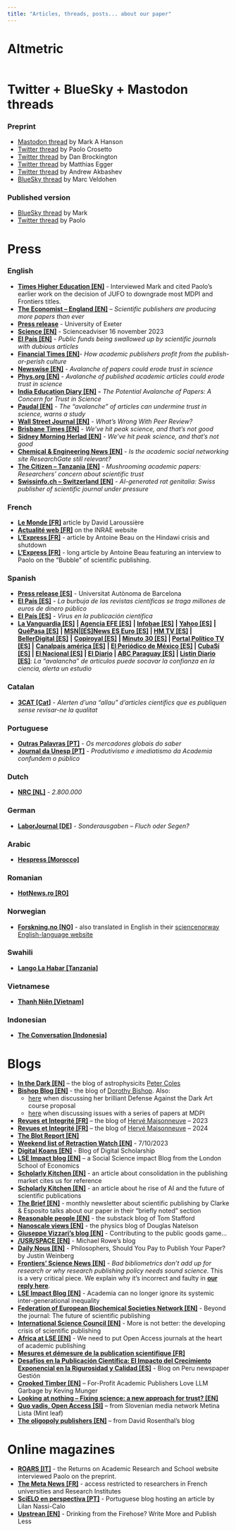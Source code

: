 ```yaml
---
title: "Articles, threads, posts... about our paper"
---
```


# Altmetric

<!-- Add the Altmetric embed script once at the beginning -->

```{=html}
<script type="text/javascript" src="https://d1bxh8uas1mnw7.cloudfront.net/assets/embed.js"></script>

<div style="display: flex; gap: 20px; align-items: left; justify-content: left;">
  <div style="text-align: center;">
   <div class="altmetric-embed" data-badge-type="medium-donut" data-badge-details="right" data-altmetric-id="154736608"></div>
  </div>
</div>
```

# Twitter + BlueSky + Mastodon threads

### Preprint

-   [Mastodon thread](https://t.co/pL6Hwl9mnk) by Mark A Hanson
-   [Twitter thread](https://twitter.com/PaoloCrosetto/status/1707771226947469471) by Paolo Crosetto
-   [Twitter thread](https://twitter.com/danbrockington/status/1707737121228820523) by Dan Brockington
-   [Twitter thread](https://x.com/eggersnsf/status/1708458262717239692?s=20) by Matthias Egger
-   [Twitter thread](https://x.com/Andrew_Akbashev/status/1725523799959871816?s=20) by Andrew Akbashev
-   [BlueSky thread](https://bsky.app/profile/marcveld.bsky.social/post/3keiaui65s225) by Marc Veldohen

### Published version

-   [BlueSky thread](https://bsky.app/profile/hansonmark.bsky.social/post/3lbcgotzqmk2n) by Mark
-   [Twitter thread](https://x.com/PaoloCrosetto/status/1860348208980935093) by Paolo

# Press

### English

-   [**Times Higher Education \[EN\]**](https://www.timeshighereducation.com/news/finland-downgrades-mdpi-and-frontiers-will-others-follow-suit) - Interviewed Mark and cited Paolo's earlier work on the decision of JUFO to downgrade most MDPI and Frontiers titles.
-   [**The Economist -- England \[EN\]**](https://www.economist.com/science-and-technology/2024/11/20/scientific-publishers-are-producing-more-papers-than-ever) -- *Scientific publishers are producing more papers than ever*
-   [**Press release**](https://news.exeter.ac.uk/faculty-of-environment-science-and-economy/avalanche-of-papers-could-erode-trust-in-science/) - University of Exeter
-   [**Science \[EN\]**](https://www.science.org/content/article/scienceadviser-scientists-are-publishing-too-many-papers-and-s-bad-science) - Scienceadviser 16 november 2023
-   [**El País \[EN\]**](https://english.elpais.com/science-tech/2023-10-31/public-funds-being-swallowed-up-by-scientific-journals-with-dubious-articles.html) - *Public funds being swallowed up by scientific journals with dubious articles*
-   [**Financial Times \[EN\]**](www.ft.com/content/575f72a8-4eb2-4538-87a8-7652d67d499e#selection-1573.0-1573.65)- *How academic publishers profit from the publish-or-perish culture*
-   [**Newswise \[EN\]**](https://www.newswise.com/articles/avalanche-of-papers-could-erode-trust-in-science) - *Avalanche of papers could erode trust in science*
-   [**Phys.org \[EN\]**](https://phys.org/news/2023-11-avalanche-published-academic-articles-erode.html) - *Avalanche of published academic articles could erode trust in science*
-   [**India Education Diary \[EN\]**](https://indiaeducationdiary.in/the-potential-avalanche-of-papers-a-concern-for-trust-in-science/#google_vignette) **-** *The Potential Avalanche of Papers: A Concern for Trust in Science*
-   [**Paudal \[EN\]**](https://indiaeducationdiary.in/the-potential-avalanche-of-papers-a-concern-for-trust-in-science/#google_vignette "https://www.paudal.com/2023/11/03/the-avalanche-of-articles-can-undermine-trust-in-science-warns-a-study/") - *The "avalanche" of articles can undermine trust in science, warns a study*
-   [**Wall Street Journal \[EN\]**](https://www.wsj.com/science/whats-wrong-with-peer-review-e5d2d428) - *What's Wrong With Peer Review?*
-   [**Brisbane Times \[EN\]**](https://www.brisbanetimes.com.au/national/we-ve-hit-peak-science-and-that-s-not-good-20240116-p5exkb.html) - *We've hit peak science, and that's not good*
-   [**Sidney Morning Herlad \[EN\]**](https://www.msn.com/en-au/news/australia/we-ve-hit-peak-science-and-that-s-not-good/ar-AA1n2LpP) - *We've hit peak science, and that's not good*
-   [**Chemical & Engineering News \[EN\]**](https://cen.acs.org/policy/publishing/academic-social-networking-site-ResearchGate/102/i2) - *Is the academic social networking site ResearchGate still relevant?*
-   [**The Citizen -- Tanzania \[EN\]**](https://www.thecitizen.co.tz/tanzania/news/national/mushrooming-academic-papers-researchers-concern-about-scientific-trust-4512832) - *Mushrooming academic papers: Researchers' concern about scientific trust*
-   [**Swissinfo.ch -- Switzerland \[EN\]**](https://www.swissinfo.ch/eng/science/wrong-ai-generated-images-in-scientific-journal-put-a-strain-on-swiss-publisher-frontiers/73657004) - *AI-generated rat genitalia: Swiss publisher of scientific journal under pressure*

### French

-   [**Le Monde \[FR\]**](https://www.lemonde.fr/sciences/article/2024/11/12/l-inflation-du-nombre-de-publications-scientifiques-interroge_6389778_1650684.html) article by David Laroussière
-   [**Actualité web \[FR\]**](https://www.inrae.fr/actualites/ledition-scientifique-pression) on the INRAE website
-   [**L'Express \[FR\]**](https://www.lexpress.fr/sciences-sante/sciences/articles-frauduleux-comment-des-dizaines-de-revues-scientifiques-ont-ete-detournees-YSAUA44SFVEWZKCOJDFO5SKSUI/?utm_medium=Social&utm_source=Twitter&s=09#Echobox=1702965183-1) - article by Antoine Beau on the Hindawi crisis and shutdown
-   [**L'Express \[FR\]**](https://www.lexpress.fr/sciences-sante/comme-si-on-etait-avant-le-krach-lombre-dune-crise-des-subprimes-de-ledition-scientifique-4VT43GRG3NGVDENZ7MN5MM6MXY/) - long article by Antoine Beau featuring an interview to Paolo on the "Bubble" of scientific publishing.

### Spanish

-   [**Press release \[ES\]**](https://www.uab.cat/web/sala-de-premsa-icta-uab/detall-noticia/la-avalancha-de-articulos-podria-socavar-la-confianza-en-la-ciencia-1345819907210.html?detid=1345899419174) - Universitat Autònoma de Barcelona
-   [**El País \[ES\]**](https://elpais.com/ciencia/2023-10-31/la-burbuja-de-las-revistas-cientificas-se-traga-millones-de-euros-de-dinero-publico.html) - *La burbuja de las revistas científicas se traga millones de euros de dinero público*
-   [**El País \[ES\]**](https://elpais.com/opinion/2023-11-06/virus-en-la-publicacion-cientifica.html) - *Virus en la publicación científica*
-   [**La Vanguardia \[ES\]**](https://www.lavanguardia.com/vida/20231103/9350563/avalancha-articulos-socavar-confianza-ciencia-alerta-estudio-agenciaslv20231103.html) **\| [Agencia EFE \[ES\]](https://efs.efeservicios.com/texto/avalancha-articulos-socavar-confianza-ciencia-alerta-estudio/55012231151)** **\| [Infobae \[ES\]](https://www.infobae.com/espana/agencias/2023/11/03/la-avalancha-de-articulos-puede-socavar-la-confianza-en-la-ciencia-alerta-un-estudio/)** **\| [Yahoo \[ES\]](https://es-us.finanzas.yahoo.com/noticias/avalancha-art%C3%ADculos-socavar-confianza-ciencia-123019473.html?guccounter=1&guce_referrer=aHR0cHM6Ly93d3cuZ29vZ2xlLmNvbS8&guce_referrer_sig=AQAAACwGooJJKifSMQikC5_syBbVha6GC6nn0YKF5iO8lsDuzizOmkX-LPEwm_UA7sKrePCWLsCzSzr-OihZvB1nGixPtBTlnchx16uhEXgoEqYrOP5b90RcNHB8B-pMYUFezdJdbEgyOpEVnbUoAlpASg9N2CJ08NuH_n748a0DYVh9)** **\| [QuéPasa \[ES\]](https://quepasamedia.com/noticias/vida-y-estilo/tecnologia/la-avalancha-de-articulos-puede-socavar-la-confianza-en-la-ciencia-alerta-un-estudio/)** **\| [MSN](https://www.msn.com/es-us/noticias/mundo/la-avalancha-de-art%C3%ADculos-puede-socavar-la-confianza-en-la-ciencia-alerta-un-estudio/ar-AA1jkwlO)\|[\[ES\]](https://www.msn.com/es-us/noticias/mundo/la-avalancha-de-art%C3%ADculos-puede-socavar-la-confianza-en-la-ciencia-alerta-un-estudio/ar-AA1jkwlO)[News ES Euro \[ES\]](https://news.eseuro.com/internacional/2504702.html) \| [HM TV \[ES\]](https://hmtv.com.do/index.php/noticias/noticias/32689-la-avalancha-de-articulos-puede-socavar-la-confianza-en-la-ciencia-alerta-un-estudio) \| [BellerDigital \[ES\]](https://bellerdigital.net/archivos/91387)** **\|** [**Copiroyal \[ES\]**](https://www.copiroyal.com/en/la-avalancha-de-articulos-puede-socavar-la-confianza-en-la-ciencia-alerta-un-estudio/) **\| [Minuto 30 \[ES\]](https://www.minuto30.com/la-avalancha-de-articulos-puede-socavar-la-confianza-en-la-ciencia-alerta-un-estudio/1518601/) \| [Portal Político TV \[ES\]](https://www.portalpolitico.tv/ciencia-y-tecnologia/la-avalancha-de-articulos-puede-socavar-la-confianza-en-la-ciencia-alerta-un) \|** [**Canalpaís américa \[ES\]**](https://www.canalpais.com/ultimo-minuto-agencias-efe/2023/11/03/la-avalancha-de-articulos-puede-socavar-la-confianza-en-la-ciencia-alerta-un-estudio.html) **\| [El Periódico de México \[ES\]](https://elperiodicodemexico.com/nota.php?sec=Culturales&id=1030719) \| [CubaSí \[ES\]](https://cubasi.cu/es/noticia/la-avalancha-de-articulos-puede-socavar-la-confianza-en-la-ciencia-alerta-un-estudio) \| [El Nacional \[ES\]](https://www.elnacional.com/ciencia-y-tecnologia/la-avalancha-de-articulos-puede-socavar-la-confianza-en-la-ciencia/) \| [El Diario](https://www.eldiario.es/tecnologia/avalancha-articulos-socavar-confianza-ciencia-alerta-estudio_1_10654678.html) \| [ABC Paraguay \[ES\]](https://www.abc.com.py/ciencia/2023/11/03/la-avalancha-de-articulos-puede-socavar-la-confianza-en-la-ciencia-alerta-un-estudio/) \| [Listin Diario \[ES\]](https://listindiario.com/las-mundiales/20231104/avalancha-articulos-socavar-confianza-ciencia-alerta-estudio_781263.html)**: *La "avalancha" de artículos puede socavar la confianza en la ciencia, alerta un estudio*

### Catalan

-   [**3CAT \[Cat\]**](https://www.3cat.cat/324/alerten-duna-allau-darticles-cientifics-que-es-publiquen-sense-revisar-ne-la-qualitat/noticia/3259015/) - *Alerten d'una "allau" d'articles científics que es publiquen sense revisar-ne la qualitat*

### Portuguese

-   [**Outras Palavras \[PT\]**](https://outraspalavras.net/tecnologiaemdisputa/os-mercadores-globais-do-saber/) - *Os mercadores globais do saber*
-   [**Journal da Unesp \[PT\]**](https://jornal.unesp.br/2025/03/10/produtivismo-e-imediatismo-da-academia-confundem-o-publico/) - *Produtivismo e imediatismo da Academia confundem o público*

### Dutch

-   [**NRC \[NL\]**](https://www.nrc.nl/nieuws/2023/10/07/2800000-a4176187) - *2.800.000*

### German

-   [**LaborJournal \[DE\]**](https://www.laborjournal.de/editorials/2881.php) - *Sonderausgaben -- Fluch oder Segen?*

### Arabic

-   [**Hespress \[Morocco\]**](https://www.hespress.com/ندوة-علمية-تحذر-من-المنشورات-المزيفة-1270627.html)

### Romanian

-   [**HotNews.ro \[RO\]**](https://www.hotnews.ro/stiri-opinii-26732423-cine-plateste-publicarea-rezultatelor-cercetarii.htm)

### Norwegian

-   [**Forskning.no \[NO\]**](https://www.forskning.no/forskningsmetode-om-forskning/det-har-blitt-50-prosent-mer-forskning-pa-sju-ar-drukner-de-viktige-funnene/2281883) - also translated in English in their [sciencenorway English-language website](https://www.sciencenorway.no/research-research-communication/the-amount-of-research-in-the-last-seven-years-has-grown-by-50-per-cent-are-important-findings-being-overlooked/2288899)

### Swahili

-   [**Lango La Habar \[Tanzania\]**](https://www.langolahabari.com/2024/01/udsm-yaja-na-vipaumbele-kuimarisha.html)

### Vietnamese

-   [**Thanh Niên \[Vietnam\]**](https://thanhnien.vn/truong-dh-canh-bao-nha-khoa-hoc-tim-cach-ne-tap-chi-san-moi-185231207234643626.htm)

### Indonesian

-   [**The Conversation \[Indonesia\]**](https://theconversation.com/pelanggaran-akademis-di-indonesia-masih-marak-merusak-ekosistem-riset-dan-menyalahgunakan-uang-rakyat-224516)

# Blogs

-   [**In the Dark \[EN\]**](https://telescoper.blog/2023/09/29/the-strain-on-scientific-publishing/) -- the blog of astrophysicits [Peter Coles](https://www.facebook.com/TelescoperPage/?ref=embed_page)
-   [**Bishop Blog \[EN\]**](http://deevybee.blogspot.com/2023/10/spitting-out-ai-gobbledegook-sandwich.html) - the blog of [Dorothy Bishop](https://www.psy.ox.ac.uk/people/dorothy-bishop). Also:
    -   [here](http://deevybee.blogspot.com/2023/11/defence-against-dark-arts-proposal-for.html) when discussing her brilliant Defense Against the Dark Art course proposal
    -   [here](https://deevybee.blogspot.com/2024/02/the-world-of-poor-things-at-mdpi.html) when discussing issues with a series of papers at MDPI
-   [**Revues et Integrité \[FR\]**](https://www.redactionmedicale.fr/2023/10/le-miracle-des-numeros-speciaux-des-revues-scientifiques-consequence-de-la-mediocrite-de-certains-milieux-academiques-fait-le-bonheur-de-marchands-de-reves#) -- the blog of [Hervé Maisonneuve](https://www.redactionmedicale.fr/about) -- 2023
-   [**Revues et Integrité \[FR\]**](https://www.redactionmedicale.fr/2024/11/toujours-la-problematique-de-cette-inflation-darticles) -- the blog of [Hervé Maisonneuve](https://www.redactionmedicale.fr/about) -- 2024
-   [**The Blot Report \[EN\]**](https://blotreport.com/2023/09/30/thematic-sets-of-scientific-papers/)
-   [**Weekend list of Retraction Watch \[EN\]**](https://retractionwatch.com/2023/10/07/weekend-reads-the-strain-on-publishing-gino-defends-herself-the-rise-of-fake-peer-review-retractions/) - 7/10/2023
-   [**Digital Koans \[EN\]**](https://digital-scholarship.org/digitalkoans/2023/10/09/the-strain-on-scientific-publishing/) - Blog of Digital Scholarship
-   [**LSE Impact blog \[EN\]**](https://blogs.lse.ac.uk/impactofsocialsciences/2023/10/23/the-strain-on-academic-publishing/) -- a Social Science impact Blog from the London School of Economics
-   [**Scholarly Kitchen \[EN\]**](https://scholarlykitchen.sspnet.org/2023/10/30/quantifying-consolidation-in-the-scholarly-journals-market/) - an article about consolidation in the publishing market cites us for reference
-   [**Scholarly Kitchen \[EN\]**](https://scholarlykitchen.sspnet.org/2023/11/02/we-need-more-garbage-subtraction-because-of-ai) - an article about he rise of AI and the future of scientific publications
-   [**The Brief \[EN\]**](https://www.ce-strategy.com/the-brief/strategic-combination/) - monthly newsletter about scientific publishing by Clarke & Esposito talks about our paper in their "briefly noted" section
-   [**Reasonable people \[EN\]**](https://tomstafford.substack.com/p/a-new-study-puts-another-nail-in?utm_source=profile&utm_medium=reader2) - the substack blog of Tom Stafford
-   [**Nanoscale views \[EN\]**](http://nanoscale.blogspot.com/2023/11/scientific-publishing-where-are-we-going.html) - the physics blog of Douglas Natelson
-   [**Giuseppe Vizzari's blog \[EN\]**](https://giuseppevizzari.github.io/posts/2023/11/Contributing/) - Contributing to the public goods game...
-   [**/USR/SPACE \[EN\]**](https://www.mrowe.co.za/blog/2023/11/link-the-strain-on-scientific-publishing/) - Michael Rowe's blog
-   [**Daily Nous \[EN\]**](https://dailynous.com/2024/02/06/philosophers-should-you-pay-to-publish-your-paper-guest-post/) - Philosophers, Should You Pay to Publish Your Paper? by Justin Weinberg
-   [**Frontiers' Science News \[EN\]**](https://www.frontiersin.org/news/2024/02/21/bad-bibliometrics-dont-add-up-for-research-or-why-research-publishing-policy) - *Bad bibliometrics don't add up for research or why research publishing policy needs sound science*. This is a very critical piece. We explain why it's incorrect and faulty in [**our reply here**](https://the-strain-on-scientific-publishing.github.io/website/posts/response_to_frontiers/).
-   [**LSE Impact Blog \[EN\]**](https://blogs.lse.ac.uk/impactofsocialsciences/2024/04/29/academia-can-no-longer-ignore-its-systemic-inter-generational-inequality/) - Academia can no longer ignore its systemic inter-generational inequality
-   [**Federation of European Biochemical Societies Network \[EN\]**](https://network.febs.org/posts/beyond-the-journal-the-future-of-scientific-publishing/) - Beyond the journal: The future of scientific publishing
-   [**International Science Council \[EN\]**](https://council.science/blog/more-is-not-better-the-developing-crisis-of-scientific-publishing) - More is not better: the developing crisis of scientific publishing
-   [**Africa at LSE \[EN\]**](https://blogs.lse.ac.uk/africaatlse/2024/07/09/we-need-to-put-open-access-journals-at-the-heart-of-academic-publishing/) - We need to put Open Access journals at the heart of academic publishing
-   [**Mesures et démesure de la publication scientifique \[FR\]**](https://www.ouvrirlascience.fr/mesures-et-demesure-de-la-publication-scientifique/)
-   [**Desafíos en la Publicación Científica: El Impacto del Crecimiento Exponencial en la Rigurosidad y Calidad \[ES\]**](https://gestion.pe/blog/el-arte-de-emprender-y-fallar/2024/10/desafios-en-la-publicacion-cientifica-el-impacto-del-crecimiento-exponencial-en-la-rigurosidad-y-calidad.html) - Blog on Peru newspaper Gestión
-   [**Crooked Timber \[EN\]**](https://crookedtimber.org/2024/11/08/for-profit-academic-publishers-love-llm-garbage/) -- For-Profit Academic Publishers Love LLM Garbage by Keving Munger
-   [**Looking at nothing – Fixing science: a new approach for trust? \[EN\]**](https://lookingatnothing.com/index.php/archives/4233)
-   [**Quo vadis, Open Access \[SI\]**](https://metinalista.si/quo-vadis-odprti-dostop/) – from Slovenian media network Metina Lista (Mint leaf)
-   [**The oligopoly publishers \[EN\]**](https://blog.dshr.org/2025/03/the-oligopoly-publishers.html) – from David Rosenthal's blog

# Online magazines

-   [**ROARS \[IT\]**](https://www.roars.it/la-pressione-per-pubblicare-e-le-crepe-delleditoria-scientifica/) - the Returns on Academic Research and School website interviewed Paolo on the preprint.
-   [**The Meta News \[FR\]**](https://themeta.news/bourdieu-ou-shakespeare/) - access restricted to researchers in French universities and Research Institutes
-   [**SciELO en perspectiva \[PT\]**](https://blog.scielo.org/blog/2023/11/29/a-comunidade-cientifica-esta-publicando-muito-mais-e-isso-e-um-problema/?utm_source=rss&utm_medium=rss&utm_campaign=a-comunidade-cientifica-esta-publicando-muito-mais-e-isso-e-um-problema) - Portuguese blog hosting an article by Lilan Nassi-Calo
-   [**Upstrean \[EN\]**](https://upstream.force11.org/drinking-from-the-firehose/) - Drinking from the Firehose? Write More and Publish Less
